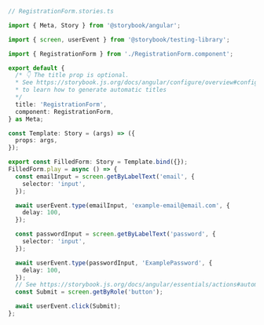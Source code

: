 ```ts
// RegistrationForm.stories.ts

import { Meta, Story } from '@storybook/angular';

import { screen, userEvent } from '@storybook/testing-library';

import { RegistrationForm } from './RegistrationForm.component';

export default {
  /* 👇 The title prop is optional.
  * See https://storybook.js.org/docs/angular/configure/overview#configure-story-loading
  * to learn how to generate automatic titles
  */
  title: 'RegistrationForm',
  component: RegistrationForm,
} as Meta;

const Template: Story = (args) => ({
  props: args,
});

export const FilledForm: Story = Template.bind({});
FilledForm.play = async () => {
  const emailInput = screen.getByLabelText('email', {
    selector: 'input',
  });

  await userEvent.type(emailInput, 'example-email@email.com', {
    delay: 100,
  });

  const passwordInput = screen.getByLabelText('password', {
    selector: 'input',
  });

  await userEvent.type(passwordInput, 'ExamplePassword', {
    delay: 100,
  });
  // See https://storybook.js.org/docs/angular/essentials/actions#automatically-matching-args to learn how to setup logging in the Actions panel
  const Submit = screen.getByRole('button');

  await userEvent.click(Submit);
};
```